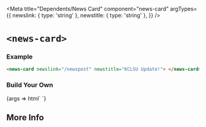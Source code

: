 


<Meta
  title="Dependents/News Card"
  component="news-card"
  argTypes={{
    newslink: { type: 'string' },
    newstitle: { type: 'string' },
  }}
/>

# `<news-card>`

### Example

```html
<news-card newslink="/newspost" newstitle="KCLSU Update!"> </news-card>
```

### Build Your Own

<Canvas withSource="open" >
  <Story name="Basic" component="news-card" args={{ newslink: '/news/new', newstitle: 'New News!' }}>
    {args => html`<news-card newslink="${args.newslink}" newstitle="${args.newstitle}"> </news-card>`}
  </Story>
</Canvas>

<ArgsTable story="Basic"/>

## More Info

<Description markdown={readme} />
